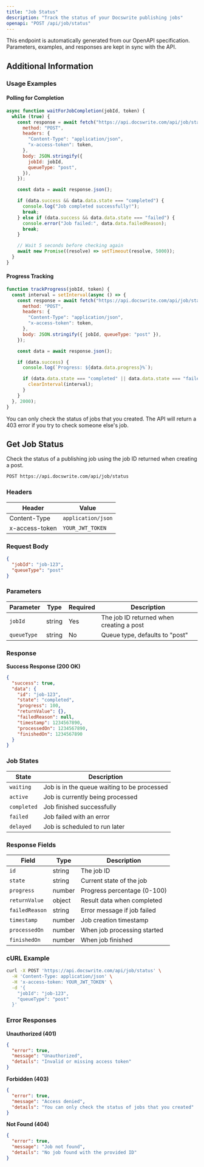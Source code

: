 ```yaml
---
title: "Job Status"
description: "Track the status of your Docswrite publishing jobs"
openapi: "POST /api/job/status"
---
```


<Note>
  This endpoint is automatically generated from our OpenAPI specification.
  Parameters, examples, and responses are kept in sync with the API.
</Note>

## Additional Information

### Usage Examples

#### Polling for Completion

```javascript
async function waitForJobCompletion(jobId, token) {
  while (true) {
    const response = await fetch("https://api.docswrite.com/api/job/status", {
      method: "POST",
      headers: {
        "Content-Type": "application/json",
        "x-access-token": token,
      },
      body: JSON.stringify({
        jobId: jobId,
        queueType: "post",
      }),
    });

    const data = await response.json();

    if (data.success && data.data.state === "completed") {
      console.log("Job completed successfully!");
      break;
    } else if (data.success && data.data.state === "failed") {
      console.error("Job failed:", data.data.failedReason);
      break;
    }

    // Wait 5 seconds before checking again
    await new Promise((resolve) => setTimeout(resolve, 5000));
  }
}
```

#### Progress Tracking

```javascript
function trackProgress(jobId, token) {
  const interval = setInterval(async () => {
    const response = await fetch("https://api.docswrite.com/api/job/status", {
      method: "POST",
      headers: {
        "Content-Type": "application/json",
        "x-access-token": token,
      },
      body: JSON.stringify({ jobId, queueType: "post" }),
    });

    const data = await response.json();

    if (data.success) {
      console.log(`Progress: ${data.data.progress}%`);

      if (data.data.state === "completed" || data.data.state === "failed") {
        clearInterval(interval);
      }
    }
  }, 2000);
}
```

<Note>
  You can only check the status of jobs that you created. The API will return a
  403 error if you try to check someone else's job.
</Note>

## Get Job Status

Check the status of a publishing job using the job ID returned when creating a post.

```bash
POST https://api.docswrite.com/api/job/status
```

### Headers

| Header         | Value              |
| -------------- | ------------------ |
| Content-Type   | `application/json` |
| x-access-token | `YOUR_JWT_TOKEN`   |

### Request Body

```json
{
  "jobId": "job-123",
  "queueType": "post"
}
```

### Parameters

| Parameter   | Type   | Required | Description                              |
| ----------- | ------ | -------- | ---------------------------------------- |
| `jobId`     | string | Yes      | The job ID returned when creating a post |
| `queueType` | string | No       | Queue type, defaults to "post"           |

### Response

**Success Response (200 OK)**

```json
{
  "success": true,
  "data": {
    "id": "job-123",
    "state": "completed",
    "progress": 100,
    "returnValue": {},
    "failedReason": null,
    "timestamp": 1234567890,
    "processedOn": 1234567890,
    "finishedOn": 1234567890
  }
}
```

### Job States

| State       | Description                                 |
| ----------- | ------------------------------------------- |
| `waiting`   | Job is in the queue waiting to be processed |
| `active`    | Job is currently being processed            |
| `completed` | Job finished successfully                   |
| `failed`    | Job failed with an error                    |
| `delayed`   | Job is scheduled to run later               |

### Response Fields

| Field          | Type   | Description                 |
| -------------- | ------ | --------------------------- |
| `id`           | string | The job ID                  |
| `state`        | string | Current state of the job    |
| `progress`     | number | Progress percentage (0-100) |
| `returnValue`  | object | Result data when completed  |
| `failedReason` | string | Error message if job failed |
| `timestamp`    | number | Job creation timestamp      |
| `processedOn`  | number | When job processing started |
| `finishedOn`   | number | When job finished           |

### cURL Example

```bash
curl -X POST 'https://api.docswrite.com/api/job/status' \
  -H 'Content-Type: application/json' \
  -H 'x-access-token: YOUR_JWT_TOKEN' \
  -d '{
    "jobId": "job-123",
    "queueType": "post"
  }'
```

### Error Responses

**Unauthorized (401)**

```json
{
  "error": true,
  "message": "Unauthorized",
  "details": "Invalid or missing access token"
}
```

**Forbidden (403)**

```json
{
  "error": true,
  "message": "Access denied",
  "details": "You can only check the status of jobs that you created"
}
```

**Not Found (404)**

```json
{
  "error": true,
  "message": "Job not found",
  "details": "No job found with the provided ID"
}
```
